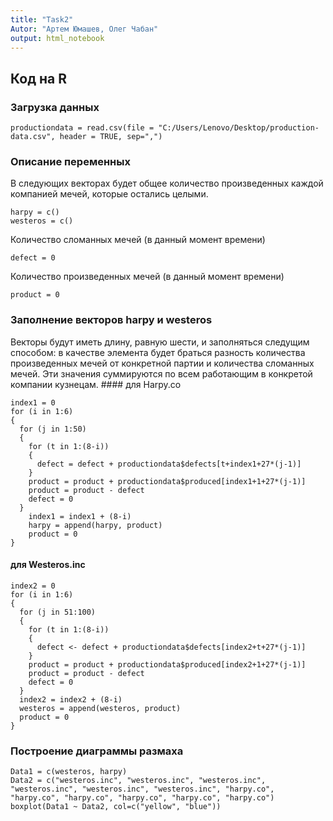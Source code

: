 ```yaml
---
title: "Task2"
Autor: "Артем Юмашев, Олег Чабан"
output: html_notebook
---
```


## Код на R

### Загрузка данных
```
productiondata = read.csv(file = "C:/Users/Lenovo/Desktop/production-data.csv", header = TRUE, sep=",")
```

### Описание переменных
В следующих векторах будет общее количество произведенных каждой компанией мечей, которые остались целыми.
```
harpy = c()
westeros = c()
```
Количество сломанных мечей (в данный момент времени)
```
defect = 0
```
Количество произведенных мечей (в данный момент времени)
```
product = 0
```

### Заполнение векторов harpy и westeros
Векторы будут иметь длину, равную шести, и заполняться следущим способом: в качестве элемента будет браться разность
количества произведенных мечей от конкретной партии и количества сломанных мечей. Эти значения суммируются по всем работающим 
в конкретой компании кузнецам.
#### для Harpy.co
```
index1 = 0
for (i in 1:6) 
{
  for (j in 1:50) 
  {
    for (t in 1:(8-i)) 
    { 
      defect = defect + productiondata$defects[t+index1+27*(j-1)] 
    }
    product = product + productiondata$produced[index1+1+27*(j-1)] 
    product = product - defect 
    defect = 0
  }
    index1 = index1 + (8-i)
    harpy = append(harpy, product)
    product = 0
}
```
#### для Westeros.inc
```
index2 = 0
for (i in 1:6) 
{
  for (j in 51:100) 
  {
    for (t in 1:(8-i)) 
    {
      defect <- defect + productiondata$defects[index2+t+27*(j-1)] 
    }
    product = product + productiondata$produced[index2+1+27*(j-1)] 
    product = product - defect 
    defect = 0
  }
  index2 = index2 + (8-i)
  westeros = append(westeros, product)
  product = 0
}
```

### Построение диаграммы размаха
```
Data1 = c(westeros, harpy)
Data2 = c("westeros.inc", "westeros.inc", "westeros.inc", "westeros.inc", "westeros.inc", "westeros.inc", "harpy.co", "harpy.co", "harpy.co", "harpy.co", "harpy.co", "harpy.co")
boxplot(Data1 ~ Data2, col=c("yellow", "blue"))
```

